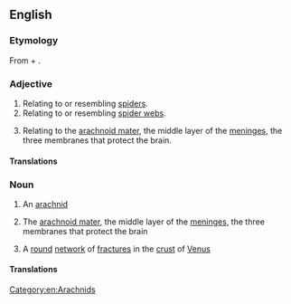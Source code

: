 ==English==

===Etymology===
From {{der|en|grc|ἀράχνη|t=spider}} + {{af|en|-oid}}.

===Adjective===
{{en-adj|-}}

# Relating to or resembling [[spider]]s.
# Relating to or resembling [[spider web]]s.
# {{lb|en|anatomy}} Relating to the [[arachnoid mater]], the middle layer of the [[meninges]], the three membranes that protect the brain.

====Translations====
{{trans-top|relating to or resembling spiders}}
{{trans-mid}}
{{trans-bottom}}

===Noun===
{{en-noun}}

# {{lb|en|biology}} An [[arachnid]]
# {{lb|en|physiology}} The [[arachnoid mater]], the middle layer of the [[meninges]], the three membranes that protect the brain
# {{lb|en|astronomy}} A [[round]] [[network]] of [[fracture]]s in the [[crust]] of [[Venus]]

====Translations====
{{trans-see|the arachnoid mater|arachnoid mater}}
{{trans-top}}
{{trans-mid}}
{{trans-bottom}}

[[Category:en:Arachnids]]